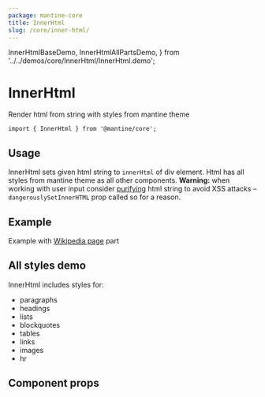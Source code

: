 ```yaml
---
package: mantine-core
title: InnerHtml
slug: /core/inner-html/
---
```


  InnerHtmlBaseDemo,
  InnerHtmlAllPartsDemo,
} from '../../demos/core/InnerHtml/InnerHtml.demo';

# InnerHtml

Render html from string with styles from mantine theme

<PageHeader
  source="mantine-core/src/InnerHtml/InnerHtml.tsx"
  docs="core/InnerHtml.mdx"
  package="@mantine/core"
/>

```tsx
import { InnerHtml } from '@mantine/core';
```

## Usage

InnerHtml sets given html string to `innerHtml` of div element.
Html has all styles from mantine theme as all other components.
**Warning:** when working with user input consider [purifying](https://github.com/cure53/DOMPurify) html string to avoid XSS attacks
– `dangerouslySetInnerHTML` prop called so for a reason.

## Example

Example with [Wikipedia page](https://en.wikipedia.org/wiki/We_Butter_the_Bread_with_Butter) part

<InnerHtmlBaseDemo />

## All styles demo

InnerHtml includes styles for:

- paragraphs
- headings
- lists
- blockquotes
- tables
- links
- images
- hr

<InnerHtmlAllPartsDemo />

## Component props

<PropsTable component="InnerHtml" />
